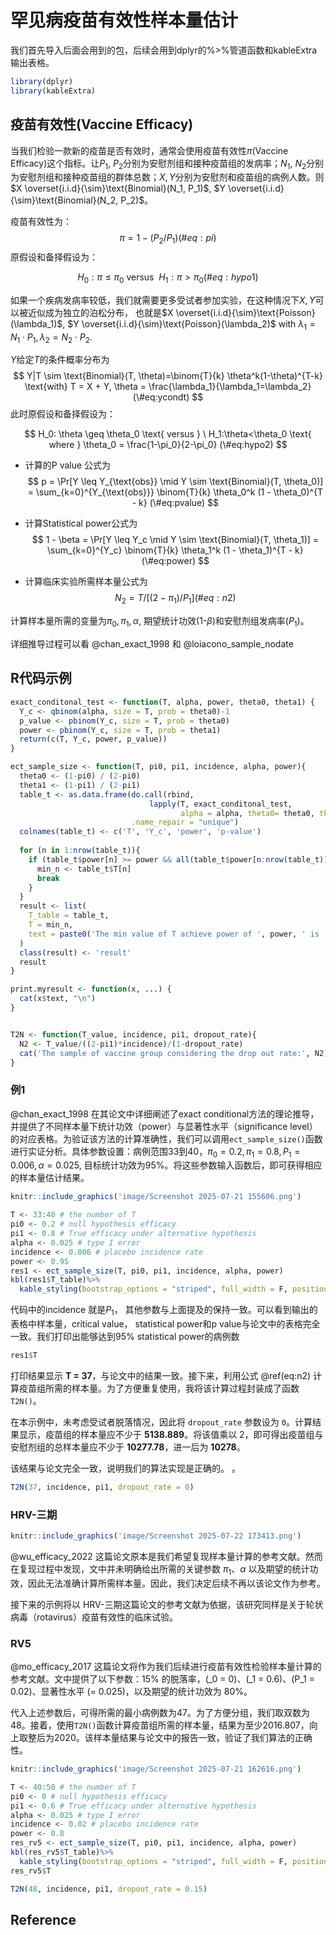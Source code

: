 
# 罕见病疫苗有效性样本量估计

我们首先导入后面会用到的包，后续会用到dplyr的%>%管道函数和kableExtra输出表格。
```r
library(dplyr)
library(kableExtra)
```


## 疫苗有效性(Vaccine Efficacy)

当我们检验一款新的疫苗是否有效时，通常会使用疫苗有效性$\pi$(Vaccine Efficacy)这个指标。让$P_1$, $P_2$分别为安慰剂组和接种疫苗组的发病率；$N_1$, $N_2$分别为安慰剂组和接种疫苗组的群体总数；$X, Y$分别为安慰剂和疫苗组的病例人数。则$X \overset{i.i.d}{\sim}\text{Binomial}(N_1, P_1)$, $Y \overset{i.i.d}{\sim}\text{Binomial}(N_2, P_2)$。 

疫苗有效性为：
$$
  \pi = 1-(P_2/P_1)
  (\#eq:pi)
$$
原假设和备择假设为：

$$
  H_0: \pi \leq \pi_0 \text{ versus } \ H_1:\pi>\pi_0   
  (\#eq:hypo1)
$$


如果一个疾病发病率较低，我们就需要更多受试者参加实验，在这种情况下$X, Y$可以被近似成为独立的泊松分布，
也就是$X \overset{i.i.d}{\sim}\text{Poisson}(\lambda_1)$, $Y \overset{i.i.d}{\sim}\text{Poisson}(\lambda_2)$ with $\lambda_1 = N_1\cdot P_1, \lambda_2 = N_2\cdot P_2$. 

$Y$给定$T$的条件概率分布为 
$$
  Y|T \sim \text{Binomial}(T, \theta)=\binom{T}{k} \theta^k(1-\theta)^{T-k} \text{with} T = X + Y, \theta = \frac{\lambda_1}{\lambda_1=\lambda_2}
  (\#eq:ycondt)
$$
此时原假设和备择假设为：

$$
  H_0: \theta \geq \theta_0 \text{ versus } \ H_1:\theta<\theta_0 \text{ where } \theta_0 = \frac{1-\pi_0}{2-\pi_0}
  (\#eq:hypo2)
$$


- 计算的P value 公式为
$$
  p = \Pr[Y \leq Y_{\text{obs}} \mid Y \sim \text{Binomial}(T, \theta_0)] = \sum_{k=0}^{Y_{\text{obs}}} \binom{T}{k} \theta_0^k (1 - \theta_0)^{T - k}
  (\#eq:pvalue)
$$
 
- 计算Statistical power公式为
$$
  1 - \beta = \Pr[Y \leq Y_c \mid Y \sim \text{Binomial}(T, \theta_1)] = \sum_{k=0}^{Y_c} \binom{T}{k} \theta_1^k (1 - \theta_1)^{T - k}
  (\#eq:power)
$$

- 计算临床实验所需样本量公式为
$$
  N_2 = T/[(2-\pi_1)/P_1]
  (\#eq:n2)
$$

计算样本量所需的变量为$\pi_0, \pi_1, \alpha$, 期望统计功效(1-$\beta$)和安慰剂组发病率($P_1$)。

详细推导过程可以看 @chan_exact_1998 和 @loiacono_sample_nodate


## R代码示例

```r
exact_conditonal_test <- function(T, alpha, power, theta0, theta1) {
  Y_c <- qbinom(alpha, size = T, prob = theta0)-1
  p_value <- pbinom(Y_c, size = T, prob = theta0)
  power <- pbinom(Y_c, size = T, prob = theta1)
  return(c(T, Y_c, power, p_value))
}

ect_sample_size <- function(T, pi0, pi1, incidence, alpha, power){
  theta0 <- (1-pi0) / (2-pi0)
  theta1 <- (1-pi1) / (2-pi1)
  table_t <- as.data.frame(do.call(rbind, 
                               lapply(T, exact_conditonal_test, 
                                      alpha = alpha, theta0= theta0, theta1 = theta1)), 
                           .name_repair = "unique")
  colnames(table_t) <- c('T', 'Y_c', 'power', 'p-value')
  
  for (n in 1:nrow(table_t)){
    if (table_t$power[n] >= power && all(table_t$power[n:nrow(table_t)] >= power)) {
      min_n <- table_t$T[n]
      break
    }
  }
  result <- list(
    T_table = table_t,
    T = min_n,
    text = paste0('The min value of T achieve power of ', power, ' is ', min_n)
  )
  class(result) <- 'result'
  result
}

print.myresult <- function(x, ...) {
  cat(x$text, "\n")
}


T2N <- function(T_value, incidence, pi1, dropout_rate){
  N2 <- T_value/((2-pi1)*incidence)/(1-dropout_rate)
  cat('The sample of vaccine group considering the drop out rate:', N2)
}


```


### 例1
@chan_exact_1998 在其论文中详细阐述了exact conditional方法的理论推导，并提供了不同样本量下统计功效（power）与显著性水平（significance level）的对应表格。为验证该方法的计算准确性，我们可以调用`ect_sample_size()`函数进行实证分析。具体参数设置：病例范围33到40，$\pi_0=0.2,\pi_1=0.8, P_1=0.006, \alpha=0.025$, 目标统计功效为95%。将这些参数输入函数后，即可获得相应的样本量估计结果。

```r
knitr::include_graphics('image/Screenshot 2025-07-21 155606.png')
```

```r
T <- 33:40 # the number of T
pi0 <- 0.2 # null hypothesis efficacy
pi1 <- 0.8 # True efficacy under alternative hypothesis
alpha <- 0.025 # type I error
incidence <- 0.006 # placebo incidence rate
power <- 0.95
res1 <- ect_sample_size(T, pi0, pi1, incidence, alpha, power)
kbl(res1$T_table)%>% 
  kable_styling(bootstrap_options = "striped", full_width = F, position = "left")
```
代码中的incidence 就是$P_1$， 其他参数与上面提及的保持一致。可以看到输出的表格中样本量，critical value， statistical power和p value与论文中的表格完全一致。我们打印出能够达到95% statistical power的病例数
```r
res1$T
```
打印结果显示 **T = 37**，与论文中的结果一致。接下来，利用公式 \@ref(eq:n2) 计算疫苗组所需的样本量。为了方便重复使用，我将该计算过程封装成了函数 `T2N()`。

在本示例中，未考虑受试者脱落情况，因此将 `dropout_rate` 参数设为 `0`。计算结果显示，疫苗组的样本量应不少于 **5138.889**。将该值乘以 2，即可得出疫苗组与安慰剂组的总样本量应不少于 **10277.78**，进一后为 **10278**。

该结果与论文完全一致，说明我们的算法实现是正确的。
。
```r
T2N(37, incidence, pi1, dropout_rate = 0)
```

### HRV-三期
```r
knitr::include_graphics('image/Screenshot 2025-07-22 173413.png')
```

@wu_efficacy_2022 这篇论文原本是我们希望复现样本量计算的参考文献。然而在复现过程中发现，文中并未明确给出所需的关键参数 $\pi_1$、$\alpha$ 以及期望的统计功效，因此无法准确计算所需样本量。因此，我们决定后续不再以该论文作为参考。

接下来的示例将以 HRV-三期这篇论文的参考文献为依据，该研究同样是关于轮状病毒（rotavirus）疫苗有效性的临床试验。


### RV5 
@mo_efficacy_2017 这篇论文将作为我们后续进行疫苗有效性检验样本量计算的参考文献。文中提供了以下参数：15% 的脱落率，\(\pi_0 = 0\)、\(\pi_1 = 0.6\)、\(P_1 = 0.02\)、显著性水平 \(\alpha = 0.025\)，以及期望的统计功效为 80%。

代入上述参数后，可得所需的最小病例数为47。为了方便分组，我们取双数为48。接着，使用`T2N()`函数计算疫苗组所需的样本量，结果为至少2016.807，向上取整后为2020。该样本量结果与论文中的报告一致，验证了我们算法的正确性。



```r
knitr::include_graphics('image/Screenshot 2025-07-21 162616.png')
```

```r
T <- 40:50 # the number of T
pi0 <- 0 # null hypothesis efficacy
pi1 <- 0.6 # True efficacy under alternative hypothesis
alpha <- 0.025 # type I error
incidence <- 0.02 # placebo incidence rate
power <- 0.8
res_rv5 <- ect_sample_size(T, pi0, pi1, incidence, alpha, power)
kbl(res_rv5$T_table)%>% 
  kable_styling(bootstrap_options = "striped", full_width = F, position = "left")
res_rv5$T

```

```r
T2N(48, incidence, pi1, dropout_rate = 0.15)
```

## Reference




